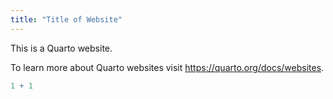 ```yaml
---
title: "Title of Website"
---
```


This is a Quarto website.

To learn more about Quarto websites visit <https://quarto.org/docs/websites>.

```r
1 + 1
```
